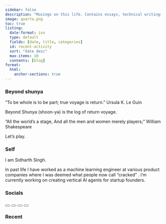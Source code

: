 ```yaml
---
sidebar: false
description: "Musings on this life. Contains essays, technical writings and a collection of books I've read."
image: quarto.png
toc: true
listing:
  date-format: iso
  type: default
  fields: [date, title, categories]
  id: recent-activity
  sort: "date desc"
  max-items: 10
  contents: [blog]
format:
  html:
    anchor-sections: true
---
```

### Beyond shunya

“To be whole is to be part; true voyage is return.” Ursula K. Le Guin

Beyond Shunya (shoon-yə) is the log of return voyage.

"All the world's a stage,
And all the men and women merely players;" William Shakespeare

Let's play.

### Self
I am Sidharth Singh. 

In past life I have worked as a machine learning engineer at various product companies where I was deemed what people now call "cracked" <a href="https://www.getzippin.com/"><i class="bi bi-1-circle"></i></a> <a href="https://kalypso.com/"><i class="bi bi-2-circle"></i></a>.  I'm currently working on creating vertical AI agents for startup founders.

### Socials

  <button type="button" class="btn btn-dark" onclick="window.open('https://x.com/yourusername', '_blank')" aria-label="X">
    <i class="bi bi-twitter-x"></i>
  </button>
  <button type="button" class="btn btn-dark" onclick="window.open('https://linkedin.com/in/yourusername', '_blank')" aria-label="LinkedIn">
    <i class="bi bi-linkedin"></i>
  </button>
  <button type="button" class="btn btn-dark" onclick="window.open('https://github.com/yourusername', '_blank')" aria-label="GitHub">
    <i class="bi bi-github"></i>
  </button>
  <button type="button" class="btn btn-dark" onclick="window.location.href='mailto:your@email.com'" aria-label="Email">
    <i class="bi bi-envelope"></i>
  </button>

### Recent
::: {#recent-activity}
:::
